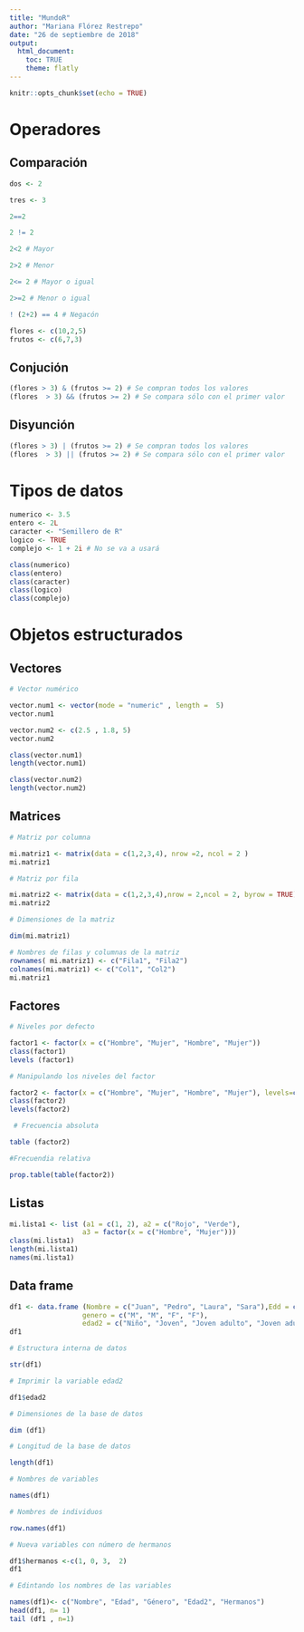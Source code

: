 ---
title: "MundoR"
author: "Mariana Flórez Restrepo"
date: "26 de septiembre de 2018"
output:
  html_document:
    toc: TRUE
    theme: flatly      
---

```{r setup, include=FALSE}
knitr::opts_chunk$set(echo = TRUE)
```

# Operadores

## Comparación

```{r}
dos <- 2

tres <- 3

2==2

2 != 2

2<2 # Mayor

2>2 # Menor

2<= 2 # Mayor o igual

2>=2 # Menor o igual

! (2+2) == 4 # Negacón 
```



```{r}
flores <- c(10,2,5)
frutos <- c(6,7,3)
```

## Conjución

```{r}
(flores > 3) & (frutos >= 2) # Se compran todos los valores
(flores  > 3) && (frutos >= 2) # Se compara sólo con el primer valor
```

## Disyunción

```{r}
(flores > 3) | (frutos >= 2) # Se compran todos los valores
(flores  > 3) || (frutos >= 2) # Se compara sólo con el primer valor
```

# Tipos de datos

```{r}
numerico <- 3.5
entero <- 2L
caracter <- "Semillero de R"
logico <- TRUE
complejo <- 1 + 2i # No se va a usará
```

```{r}
class(numerico)
class(entero)
class(caracter)
class(logico)
class(complejo)
```

# Objetos estructurados

## Vectores

```{r}
# Vector numérico

vector.num1 <- vector(mode = "numeric" , length =  5)
vector.num1

vector.num2 <- c(2.5 , 1.8, 5)
vector.num2

class(vector.num1)
length(vector.num1)

class(vector.num2)
length(vector.num2)
```

## Matrices

```{r}
# Matriz por columna

mi.matriz1 <- matrix(data = c(1,2,3,4), nrow =2, ncol = 2 )
mi.matriz1

# Matriz por fila

mi.matriz2 <- matrix(data = c(1,2,3,4),nrow = 2,ncol = 2, byrow = TRUE)
mi.matriz2
```

```{r}
# Dimensiones de la matriz

dim(mi.matriz1)

# Nombres de filas y columnas de la matriz
rownames( mi.matriz1) <- c("Fila1", "Fila2")
colnames(mi.matriz1) <- c("Col1", "Col2")
mi.matriz1
```

## Factores 

```{r}
# Niveles por defecto

factor1 <- factor(x = c("Hombre", "Mujer", "Hombre", "Mujer"))
class(factor1)
levels (factor1)

# Manipulando los niveles del factor

factor2 <- factor(x = c("Hombre", "Mujer", "Hombre", "Mujer"), levels=c("Mujer", "Hombre"))
class(factor2)
levels(factor2)
```


```{r}
 # Frecuencia absoluta

table (factor2)

#Frecuendia relativa

prop.table(table(factor2)) 
```

## Listas

```{r}
mi.lista1 <- list (a1 = c(1, 2), a2 = c("Rojo", "Verde"),
                  a3 = factor(x = c("Hombre", "Mujer")))
class(mi.lista1)
length(mi.lista1)
names(mi.lista1)
```

## Data frame

```{r}
df1 <- data.frame (Nombre = c("Juan", "Pedro", "Laura", "Sara"),Edd = c(12, 16, 25, 30), 
                  genero = c("M", "M", "F", "F"),
                  edad2 = c("Niño", "Joven", "Joven adulto", "Joven adulto" ))
df1
```


```{r}
# Estructura interna de datos

str(df1)

# Imprimir la variable edad2

df1$edad2
```

```{r}
# Dimensiones de la base de datos

dim (df1)

# Longitud de la base de datos

length(df1)

# Nombres de variables 

names(df1)

# Nombres de individuos

row.names(df1)

```

```{r}
# Nueva variables con número de hermanos

df1$hermanos <-c(1, 0, 3,  2)
df1

# Edintando los nombres de las variables

names(df1)<- c("Nombre", "Edad", "Género", "Edad2", "Hermanos")
head(df1, n= 1)
tail (df1 , n=1)
```

